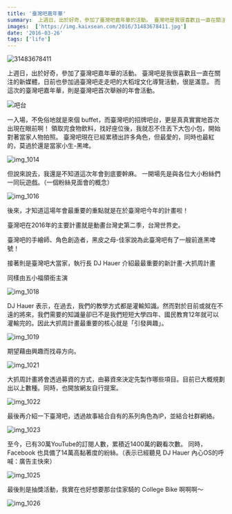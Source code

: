 ```yaml
---
title: '臺灣吧嘉年華'
summary:  上週日，出於好奇，參加了臺灣吧嘉年華的活動。 臺灣吧是我很喜歡且一直在關注的新媒體，日前也參加過臺灣吧走走吧的大稻埕文化導覽活動，很是滿意。 而這次的臺灣吧嘉年華，則是臺灣吧首次舉辦的年會活動。
images:  ['https://img.kaixsean.com/2016/31483678411.jpg']
date: '2016-03-26'
tags: ['life']
---
```


![31483678411](https://img.kaixsean.com/2016/31483678411.jpg)

上週日，出於好奇，參加了臺灣吧嘉年華的活動。 臺灣吧是我很喜歡且一直在關注的新媒體，日前也參加過臺灣吧走走吧的大稻埕文化導覽活動，很是滿意。 而這次的臺灣吧嘉年華，則是臺灣吧首次舉辦的年會活動。

![吧台](https://img.kaixsean.com/2016/31600068135.jpg)

一入場，不免俗地就是來個 buffet，而臺灣吧的招牌吧台，更是真真實實地首次出現在眼前啊！ 領取完食物飲料，找好座位後，我就忍不住丟下大包小包，開始對著當家人物拍照。 臺灣吧現在已經累積出許多角色，但最愛的，同時也最紅的，莫過於還是當家小生-黑啤。

![img_1014](https://img.kaixsean.com/2016/30758475024.jpg)

但說來說去，我還是不知道這次年會到底要幹麻。 一開場先是與各位大小粉絲們一同玩遊戲。（一個粉絲見面會的概念）

![img_1016](https://img.kaixsean.com/2016/30758474014.jpg)

後來，才知道這場年會最重要的重點就是在於臺灣吧今年的計畫啦！ 

臺灣吧在2016年的主要計畫就是動畫台灣史第二季，台灣世界史。 

臺灣吧的手繪師、角色創造者，黑皮之母-佳家說為此臺灣吧有了一艘前進黑啤號！

接著則是臺灣吧大當家，執行長 DJ Hauer 介紹最最重要的新計畫-大抓周計畫

同樣由五小福領銜主演

![img_1018](https://img.kaixsean.com/2016/30758472934.jpg)

DJ Hauer 表示，在過去，我們的教學方式都是灌輸知識。然而對於目前或就在不遠的將來，我們需要的知識量卻已不是我們短短大學四年、國民教育12年就可以灌輸完的。因此大抓周計畫最重要的核心就是「引發興趣」。 


![img_1019](https://img.kaixsean.com/2016/30758472354.jpg)

期望藉由興趣而找尋方向。

![img_1021](https://img.kaixsean.com/2016/31600063965.jpg)

大抓周計畫將會透過募資的方式，由募資來決定先製作哪些項目。目前已大概規劃出以上數種。同時，也開放網友自行提案。

![img_1022](https://img.kaixsean.com/2016/31600063385.jpg)

最後再介紹一下臺灣吧，透過故事結合自有的系列角色為IP，並結合社群網絡。

![img_1023](https://img.kaixsean.com/2016/31600063085.jpg)

至今，已有30萬YouTube的訂閱人數，累積近1400萬的觀看次數。 同時，Facebook 也具備了14萬高黏著度的紛絲。（表示已經聽見 DJ Hauer 內心OS的呼喊：廣告主快來）

![img_1025](https://img.kaixsean.com/2016/30758469674.jpg)

最後則是抽獎活動，我實在也好想要那台佳家騎的 College Bike 啊啊啊～

![img_1026](https://img.kaixsean.com/2016/30758469124.jpg)